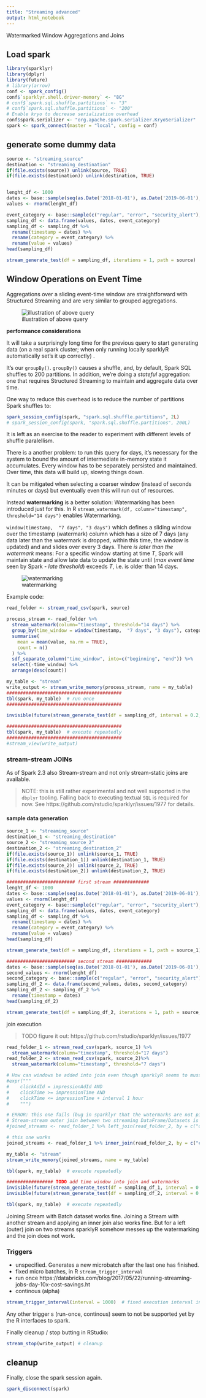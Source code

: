 ```yaml
---
title: "Streaming advanced"
output: html_notebook
---
```


Watermarked Window Aggregations and Joins

## Load spark
```r
library(sparklyr)
library(dplyr)
library(future)
# library(arrow)
conf <- spark_config()
conf$`sparklyr.shell.driver-memory` <- "8G"
# conf$`spark.sql.shuffle.partitions` <- "3"
# conf$`spark.sql.shuffle.partitions` <- "200"
# Enable kryo to decrease serialization overhead
conf$spark.serializer <- "org.apache.spark.serializer.KryoSerializer"
spark <- spark_connect(master = "local", config = conf)
```

## generate some dummy data

```r
source <- "streaming_source"
destination <- "streaming_destination"
if(file.exists(source)) unlink(source, TRUE)
if(file.exists(destination)) unlink(destination, TRUE)


lenght_df <- 1000
dates <- base::sample(seq(as.Date('2018-01-01'), as.Date('2019-06-01'), by="day"), replace = TRUE, lenght_df)
values <- rnorm(lenght_df)

event_category <- base::sample(c("regular", "error", "security_alert"), lenght_df, replace = TRUE)
sampling_df <- data.frame(values, dates, event_category)
sampling_df <- sampling_df %>%
  rename(timestamp = dates) %>%
  rename(category = event_category) %>%
  rename(value = values)
head(sampling_df)

stream_generate_test(df = sampling_df, iterations = 1, path = source)
```


## Window Operations on Event Time

Aggregations over a sliding event-time window are straightforward with Structured Streaming and are very similar to grouped aggregations.

![illustration of above query](img/structured-streaming-window.png)

**performance considerations**

It will take a surprisingly long time for the previous query to start generating data (on a real spark cluster; when only running locally sparklyR automatically set's it up correctly) .

It's our `groupBy()`. `groupBy()` causes a shuffle, and, by default, Spark SQL shuffles to 200 partitions. In addition, we're doing a *stateful* aggregation: one that requires Structured Streaming to maintain and aggregate data over time.

One way to reduce this overhead is to reduce the number of partitions Spark shuffles to:
```r
spark_session_config(spark, "spark.sql.shuffle.partitions", 2L)
# spark_session_config(spark, "spark.sql.shuffle.partitions", 200L)
```
It is left as an exercise to the reader to experiment with different levels of shuffle paralellism.

There is a another problem: to run this query for days, it’s necessary for the system to bound the amount of intermediate in-memory state it accumulates. Every window has to be separately persisted and maintained. Over time, this data will build up, slowing things down.

It can be mitigated when selecting a coarser window (instead of seconds minutes or days) but eventually even this will run out of resources.

Instead **watermarking** is a better solution:
Watermarking has been introduced just for this.
In R `stream_watermark(df, column="timestamp", threshold="14 days")` enables Watermarking.

`window(timestamp,  "7 days", "3 days")` which defines a sliding window over the timestamp (watermark) column which has a size of 7 days (any data later than the watermark is dropped, within this time, the window is updated) and and slides over every 3 days.
There *is later than the watermark* means:
For a specific window starting at time $T$, Spark will maintain state and allow late data to update the state until (*max event time* seen by Spark - *late threshold*) exceeds $T$, i.e. is older than 14 days.

![watermarking](img/structured-streaming-watermark-update-mode.png)

Example code:

```r
read_folder <- stream_read_csv(spark, source) 

process_stream <- read_folder %>%
  stream_watermark(column="timestamp", threshold="14 days") %>% 
  group_by(time_window = window(timestamp,  "7 days", "3 days"), category) %>%
  summarise(
    mean = mean(value, na.rm = TRUE),
    count = n()
  ) %>%
  sdf_separate_column("time_window", into=c("beginning", "end")) %>%
  select(-time_window) %>%
  arrange(desc(count))

my_table <- "stream"
write_output <- stream_write_memory(process_stream, name = my_table)
##########################################
tbl(spark, my_table)  # run once
##########################################

invisible(future(stream_generate_test(df = sampling_df, interval = 0.2, iterations = 100, path = source)))

##########################################
tbl(spark, my_table)  # execute repeatedly
##########################################
#stream_view(write_output)
```




### stream-stream JOINs

As of Spark 2.3 also Stream-stream and not only stream-static joins are available.

> NOTE: this is still rather experimental and not well supported in the `dbplyr` tooling. Falling back to executing textual `SQL` is required for now. See https://github.com/rstudio/sparklyr/issues/1977 for details.

#### sample data generation

```r
source_1 <- "streaming_source"
destination_1 <- "streaming_destination"
source_2 <- "streaming_source_2"
destination_2 <- "streaming_destination_2"
if(file.exists(source_1)) unlink(source_1, TRUE)
if(file.exists(destination_1)) unlink(destination_1, TRUE)
if(file.exists(source_2)) unlink(source_2, TRUE)
if(file.exists(destination_2)) unlink(destination_2, TRUE)

######################### first stream #############
lenght_df <- 1000
dates <- base::sample(seq(as.Date('2018-01-01'), as.Date('2019-06-01'), by="day"), replace = TRUE, lenght_df)
values <- rnorm(lenght_df)
event_category <- base::sample(c("regular", "error", "security_alert"), lenght_df, replace = TRUE)
sampling_df <- data.frame(values, dates, event_category)
sampling_df <- sampling_df %>%
  rename(timestamp = dates) %>%
  rename(category = event_category) %>%
  rename(value = values)
head(sampling_df)

stream_generate_test(df = sampling_df, iterations = 1, path = source_1)

######################### second stream #############
dates <- base::sample(seq(as.Date('2018-01-01'), as.Date('2019-06-01'), by="day"), replace = TRUE, lenght_df)
second_values <- rnorm(lenght_df)
second_category <- base::sample(c("regular", "error", "security_alert"), lenght_df, replace = TRUE)
sampling_df_2 <- data.frame(second_values, dates, second_category)
sampling_df_2 <- sampling_df_2 %>%
  rename(timestamp = dates)
head(sampling_df_2)

stream_generate_test(df = sampling_df_2, iterations = 1, path = source_2)
```

join execution

> TODO figure it out: https://github.com/rstudio/sparklyr/issues/1977

```r
read_folder_1 <- stream_read_csv(spark, source_1) %>%
  stream_watermark(column="timestamp", threshold="17 days")
read_folder_2 <- stream_read_csv(spark, source_2)%>%
  stream_watermark(column="timestamp", threshold="7 days")

# How can windows be added into join even though sparklyR seems to muss them?
#expr("""
#    clickAdId = impressionAdId AND
#    clickTime >= impressionTime AND
#    clickTime <= impressionTime + interval 1 hour
#    """)

# ERROR: this one fails (bug in sparklyr that the watermarks are not picket up correctly)
# Stream-stream outer join between two streaming DataFrame/Datasets is not supported without a watermark in the join keys, or a watermark on the nullable side and an appropriate range condition
#joined_streams <- read_folder_1 %>% left_join(read_folder_2, by = c("category"= "second_category"))

# this one works
joined_streams <- read_folder_1 %>% inner_join(read_folder_2, by = c("category"= "second_category"))

my_table <- "stream"
stream_write_memory(joined_streams, name = my_table)

tbl(spark, my_table)  # execute repeatedly

################# TODO add time window into join and watermarks
invisible(future(stream_generate_test(df = sampling_df_1, interval = 0.2, iterations = 100, path = source_1)))
invisible(future(stream_generate_test(df = sampling_df_2, interval = 0.5, iterations = 200, path = source_2)))

tbl(spark, my_table)  # execute repeatedly
```

Joining Stream with Batch dataset works fine.
Joining a Stream with another stream and applying an inner join also works fine.
But for a left (outer) join on two streams sparklyR somehow messes up the watermarking and the join does not work.

### Triggers

- unspecified. Generates a new microbatch after the last one has finished.
- fixed micro batches, in R `stream_trigger_interval`
- run once https://databricks.com/blog/2017/05/22/running-streaming-jobs-day-10x-cost-savings.ht
- continous (alpha)

```r
stream_trigger_interval(interval = 1000)  # fixed execution interval in milliseconds.
```
Any other trigger s (run-once, continous) seem to not be supported yet by the R interfaces to spark.


Finally cleanup / stop butting in RStudio:
```r
stream_stop(write_output) # cleanup
```

## cleanup

Finally, close the spark session again.
```r
spark_disconnect(spark)
```